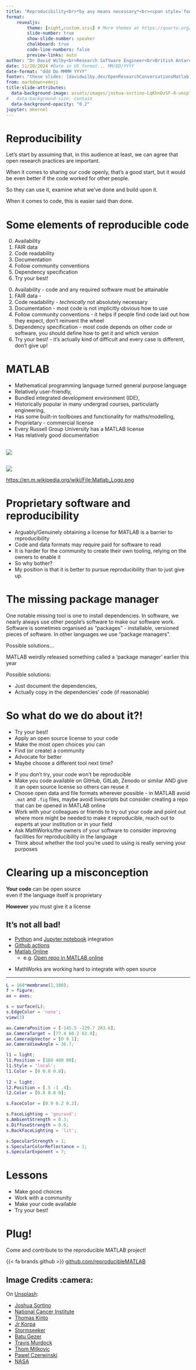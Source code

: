 ```yaml
---
title: "Reproducibility<br>*by any means necessary*<br><span style='font-size: 0.5em;'>Lessons from MATLAB</span>"
format:
    revealjs:
        theme: [night,custom.scss] # More themes at https://quarto.org/docs/presentations/revealjs/themes.html
        slide-number: true
        show-slide-number: speaker
        chalkboard: true
        code-line-numbers: false
        preview-links: auto
author: "Dr David Wilby<br>Research Software Engineer<br>British Antarctic Survey"
date: 11/20/2024 #Date in US format... MM/DD/YYYY
date-format: "ddd Do MMMM YYYY"
footer: "these slides: [davidwilby.dev/OpenResearchConversationsMatlab](https://davidwilby.dev/OpenResearchConversationsMatlab) - {{< fa brands github >}} [improve this talk!](https://github.com/davidwilby/OpenResearchConversationsMatlab)"
from: markdown+emoji
title-slide-attributes:
  data-background-image: assets/images/joshua-sortino-LqKhnDzSF-8-unsplash.jpg
#   data-background-size: contain
  data-background-opacity: "0.2"
jupyter: mkernel
---
```


# Reproducibility{background-image="assets/images/national-cancer-institute-J28Nn-CDbII-unsplash.jpg" background-opacity="0.3"}

:::{.notes}
Let's start by assuming that, in this audience at least, we can agree that open research practices are important.

When it comes to sharing our code openly, that's a good start, but it would be even better if the code worked for other people.

So they can use it, examine what we've done and build upon it.

When it comes to code, this is easier said than done.
:::

# Some elements of reproducible code {.smaller background-image="assets/images/thomas-kinto-D4y02rR6Ybo-unsplash.jpg" background-opacity="0.3"}

::: {.incremental}
0. Availability
1. FAIR data
1. Code readability
1. Documentation
1. Follow community conventions
1. Dependency specification
1. Try your best!
:::

:::{.notes}
0. Availability - code and any required software must be attainable
1. FAIR data - 
1. Code readability - *technically* not absolutely necessary
1. Documentation - most code is not implicitly obvious how to use
1. Follow community conventions - it helps if people find code laid out how they expect, don't reinvent the wheel
1. Dependency specification - most code depends on other code or software, you should define how to get it and which version
1. Try your best! - it's actually kind of difficult and every case is different, don't give up!
:::

# MATLAB {background-image="assets/images/jr-korpa-sYsUStxY8bQ-unsplash.jpg" background-opacity="0.5"}

:::{.notes}
+ Mathematical programming language turned general purpose language
+ Relatively user-friendly,
+ Bundled integrated development environment (IDE),
+ Historically popular in many undergrad courses, particularly engineering,
+ Has some built-in toolboxes and functionality for maths/modelling,
+ Proprietary - commercial license
+ Every Russell Group University has a MATLAB license
+ Has relatively good documentation
:::

## {background-image="assets/images/jr-korpa-sYsUStxY8bQ-unsplash.jpg" background-opacity="0.5"}

![](assets/images/MATLAB-editor.png)

## {background-image="assets/images/jr-korpa-sYsUStxY8bQ-unsplash.jpg" background-opacity="0.5"}

![](assets/images/Matlab_Logo.png)

:::{.photo-caption}
[https://en.m.wikipedia.org/wiki/File:Matlab_Logo.png](https://en.m.wikipedia.org/wiki/File:Matlab_Logo.png)
:::

# Proprietary software and reproducibility {background-image="assets/images/stormseeker-rX12B5uX7QM-unsplash.jpg" background-opacity="0.2"}

:::{.notes}
+ Arguably/Genuinely obtaining a license for MATLAB is a barrier to reproducibility
+ Code and data formats may require paid for software to read
+ It is harder for the community to create their own tooling, relying on the owners to enable it
+ So why bother?
+ My position is that it is better to pursue reproducibility than to just give up.
:::


# The missing package manager {background-image="assets/images/travis-murdock-gIJolYfd_58-unsplash.jpg" background-opacity="0.3"}

:::{.notes}
One notable missing tool is one to install dependencies.
In software, we nearly always use other people's software to make our software work.
Software is sometimes organised as "packages" - installable, versioned pieces of software.
In other languages we use "package managers".

Possible solutions...

MATLAB weirdly released something called a 'package manager' earlier this year
:::


:::{.fragment}
Possible solutions:

:::: {.incremental}
+ Just document the dependencies,
+ Actually copy in the dependencies' code (if reasonable)
::::
:::


# So what do we do about it?!{background-image="assets/images/thom-milkovic-l15cuAnXhOg-unsplash.jpg" background-position="bottom" background-color="white" background-opacity="0.5"}

::: {.incremental}
+ Try your best!
+ Apply an open source license to your code
+ Make the most open choices you can
+ Find (or create) a community
+ Advocate for better
+ Maybe choose a different tool next time?
:::

:::{.notes}
+ If you don't try, your code won't be reproducible
+ Make you code available on GitHub, GitLab, Zenodo or similar AND give it an open source license so others can reuse it
+ Choose open data and file formats wherever possible - in MATLAB avoid `.mat` and `.fig` files, maybe avoid livescripts but consider creating a repo that can be opened in MATLAB online
+ Work with your colleagues or friends to try out your code and point out where more might be needed to make it reproducible, reach out to experts at your institution or in your field
+ Ask MathWorks/the owners of your software to consider improving facilities for reproducibility in the language
+ Think about whether the tool you're used to using is really serving your purposes
:::

# Clearing up a misconception {background-image="assets/images/batu-gezer-EtMBh8YF3e8-unsplash.jpg" background-opacity="0.6"}

::: {.fragment}
**Your code** can be open source<br>even if the language itself is proprietary
:::

::: {.fragment}
**However** you must give it a license
:::


## It's not all bad!{background-image="assets/images/pawel-czerwinski-6lQDFGOB1iw-unsplash.jpg" background-opacity="0.3" background-position="center"}

+ [Python](https://uk.mathworks.com/products/matlab/matlab-and-python.html){target=_blank} and [Jupyter notebook](https://uk.mathworks.com/products/reference-architectures/jupyter.html){target=_blank} integration
+ [Github actions](https://github.com/matlab-actions){target=_blank}
+ [Matlab Online](https://www.mathworks.com/products/matlab-online.html){target=_blank}
  + e.g. [Open repo in MATLAB online](https://github.com/reproducibleMATLAB/temperature-visualisations){target=_blank}

:::{.notes}
+ MathWorks are working hard to integrate with open source
:::

---

```matlab
L = 160*membrane(1,100);
f = figure;
ax = axes;

s = surface(L);
s.EdgeColor = 'none';
view(3)

ax.CameraPosition = [-145.5 -229.7 283.6];
ax.CameraTarget = [77.4 60.2 63.9];
ax.CameraUpVector = [0 0 1];
ax.CameraViewAngle = 36.7;

l1 = light;
l1.Position = [160 400 80];
l1.Style = 'local';
l1.Color = [0 0.8 0.8];
 
l2 = light;
l2.Position = [.5 -1 .4];
l2.Color = [0.8 0.8 0];

s.FaceColor = [0.9 0.2 0.2];

s.FaceLighting = 'gouraud';
s.AmbientStrength = 0.3;
s.DiffuseStrength = 0.6; 
s.BackFaceLighting = 'lit';

s.SpecularStrength = 1;
s.SpecularColorReflectance = 1;
s.SpecularExponent = 7;
```

# Lessons{background-image="assets/images/pawel-czerwinski-2CX_J3qAg80-unsplash.jpg" background-color="white" background-opacity="0.3"}

+ Make good choices
+ Work with a community
+ Make your code available
+ Try your best!


# Plug!{background-image="assets/images/nasa-Q1p7bh3SHj8-unsplash.jpg" background-opacity="0.3"}

Come and contribute to the reproducible MATLAB project!

{{< fa brands github >}} [github.com/reproducibleMATLAB](https://github.com/reproducibleMATLAB/){target=_blank}



## Image Credits :camera: {.smaller}

On <a href="https://unsplash.com/photos/a-blurry-image-of-lines-in-the-dark-D4y02rR6Ybo?utm_content=creditCopyText&utm_medium=referral&utm_source=unsplash">Unsplash</a>:

+ <a href="https://unsplash.com/@sortino?utm_content=creditCopyText&utm_medium=referral&utm_source=unsplash">Joshua Sortino
+ <a href="https://unsplash.com/@nci?utm_content=creditCopyText&utm_medium=referral&utm_source=unsplash">National Cancer Institute</a> 
+ <a href="https://unsplash.com/@thomaskinto?utm_content=creditCopyText&utm_medium=referral&utm_source=unsplash">Thomas Kinto</a>
+ <a href="https://unsplash.com/@jrkorpa?utm_content=creditCopyText&utm_medium=referral&utm_source=unsplash">Jr Korpa</a>
+ <a href="https://unsplash.com/@sseeker?utm_content=creditCopyText&utm_medium=referral&utm_source=unsplash">Stormseeker</a>
+ <a href="https://unsplash.com/@gezerbatu?utm_content=creditCopyText&utm_medium=referral&utm_source=unsplash">Batu Gezer</a>
+ <a href="https://unsplash.com/@tmurdock0208?utm_content=creditCopyText&utm_medium=referral&utm_source=unsplash">Travis Murdock</a>
+ <a href="https://unsplash.com/@thommilkovic?utm_content=creditCopyText&utm_medium=referral&utm_source=unsplash">Thom Milkovic</a>
+ <a href="https://unsplash.com/@pawel_czerwinski?utm_content=creditCopyText&utm_medium=referral&utm_source=unsplash">Pawel Czerwinski</a>
+ <a href="https://unsplash.com/@nasa?utm_content=creditCopyText&utm_medium=referral&utm_source=unsplash">NASA</a>